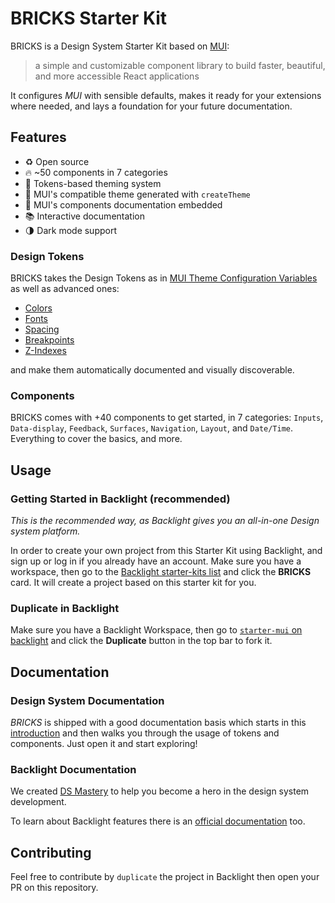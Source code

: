 
# BRICKS Starter Kit

BRICKS is a Design System Starter Kit based on [MUI](https://mui.com/):

> a simple and customizable component library to build faster, beautiful,
> and more accessible React applications

It configures _MUI_ with sensible defaults, makes it ready for your extensions
where needed, and lays a foundation for your future documentation.

## Features

- ♻️ Open source
- 🔥 ~50 components in 7 categories
- 🎨 Tokens-based theming system
- 🧱 MUI's compatible theme generated with `createTheme`
- 📖 MUI's components documentation embedded
- 📚 Interactive documentation
- 🌗 Dark mode support

### Design Tokens

BRICKS takes the Design Tokens as in [MUI Theme Configuration Variables](https://mui.com/customization/theming/#theme-configuration-variables)
as well as advanced ones:

- [Colors](../../colors/doc/colors)
- [Fonts](../../fonts/doc/fonts)
- [Spacing](../../spacing/doc/spacing)
- [Breakpoints](../../breakpoints/doc/breakpoints)
- [Z-Indexes](../../z-index/doc/z-index)

and make them automatically documented and visually discoverable.

### Components

BRICKS comes with +40 components to get started, in 7 categories:
`Inputs`, `Data-display`, `Feedback`, `Surfaces`, `Navigation`, `Layout`, and `Date/Time`.
Everything to cover the basics, and more.

## Usage

### Getting Started in Backlight (recommended)

_This is the recommended way, as Backlight gives you an all-in-one
Design system platform._

In order to create your own project from this Starter Kit using Backlight,
and sign up or log in if you already have an account.
Make sure you have a workspace, then go to the
[Backlight starter-kits list](https://backlight.dev/starter-kits) and click
the **BRICKS** card. It will create a project based on this starter kit for you.

### Duplicate in Backlight

Make sure you have a Backlight Workspace, then go to
[`starter-mui` on backlight](https://backlight.dev/edit/k0DvZztNuwmS6XnXoohE/)
and click the **Duplicate** button in the top bar to fork it.

## Documentation

### Design System Documentation

_BRICKS_ is shipped with a good documentation basis which starts in this
[introduction](https://backlight.dev/doc/k0DvZztNuwmS6XnXoohE/introduction/doc/index.mdx)
and then walks you through the usage of tokens and components.
Just open it and start exploring!

### Backlight Documentation

We created [DS Mastery](https://backlight.dev/mastery/) to help you become a hero in
the design system development.

To learn about Backlight features there is an
[official documentation](https://backlight.dev/docs/) too.

## Contributing

Feel free to contribute by `duplicate` the project in Backlight then open your PR on this repository.
